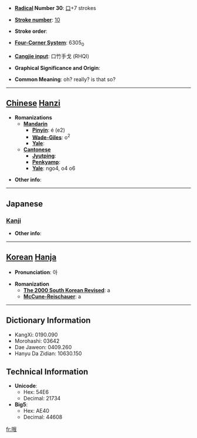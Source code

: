 * '''[[Wiktionary:Chinese radical index| Radical]] Number 30''': [[Wiktionary:Chinese radical index 口|口]]+7 strokes

* '''[[Wiktionary:Chinese total strokes index|Stroke number]]''': [[Wiktionary:Chinese total strokes index 10|10]]

* '''Stroke order''': 

* '''[[Wiktionary:Chinese four corner index|Four-Corner System]]''': 6305<sub>0</sub>

* '''[[Wiktionary:Chinese Cangjie index|Cangjie input]]''': 口竹手戈 (RHQI)

* '''Graphical Significance and Origin''': 

* '''Common Meaning''': oh? really? is that so?

----

== [[Chinese]] [[Hanzi]] ==

* '''Romanizations'''
** '''[[Mandarin]]'''
*** '''[[Pinyin]]''': é (e2)
*** '''[[Wade-Giles]]''': o<sup>2</sup>
*** '''[[Yale]]''': 
** '''[[Cantonese]]'''
*** '''[[Jyutping]]''':
*** '''[[Penkyamp]]''': 
*** '''[[Yale]]''': ngo4, o4 o6

* '''Other info''': 

----

==Japanese==
===[[Kanji]]===
{{kanji|on readings=[[が]] (ga)
|kun readings=[[うたう]] (utau)
}}

* '''Other info''':  

----

== [[Korean]] [[Hanja]] ==

* '''Pronunciation''': 아

* '''Romanization'''
** '''[[The 2000 South Korean Revised Romanization|The 2000 South Korean Revised]]''': a
** '''[[McCune-Reischauer]]''': a

----

== Dictionary Information ==

* KangXi: 0190.090
* Morohashi: 03642
* Dae Jaweon: 0409.260
* Hanyu Da Zidian: 10630.150

== Technical Information ==

* '''Unicode''':
** Hex: 54E6
** Decimal: 21734
* '''Big5''':
** Hex: AE40
** Decimal: 44608

[[fr:哦]]